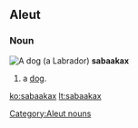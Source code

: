 ==Aleut==

===Noun===
[[Image:YellowLabradorLooking.jpg|thumb|A dog (a [[Labrador]])]]
'''sabaakax'''

# a [[dog]].

[[Category:Aleut nouns]]

[[ko:sabaakax]]
[[lt:sabaakax]]